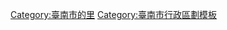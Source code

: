 {{noteTA|
1 = 白雪里}}
{{noteTA|
1 = 光明里}}

{{Navbox
| name= 臺南市南區
| title = [[臺南市南區]][[行政區劃]]
| style = width: 45%
| state =collapsed
| image = 
| imageleft = [[File:Nan_TN.svg|100px]]
|group1 = 下林
| list1 = [[新昌里_(臺南市南區)|新昌里]]、[[文南里_(臺南市南區)|文南里]]、[[文華里_(臺南市南區)|文華里]]、[[廣州里_(臺南市南區)|廣州里]]
|group2 = 田寮仔
| list2 =[[田寮里_(臺南市南區)|田寮里]]、[[大成里_(臺南市南區)|大成里]]、[[新興里_(臺南市南區)|新興里]]、[[再興里_(臺南市南區)|再興里]]
|group3 = [[新興國宅]]
| list3 =[[南都里_(臺南市南區)|南都里]]、[[南華里_(臺南市南區)|南華里]]、[[開南里_(臺南市南區)|開南里]]、[[彰南里_(臺南市南區)|彰南里]]
|group4 = [[鹽埕 (臺南市)|鹽埕]]
| list4 =[[郡南里_(臺南市南區)|郡南里]]、[[國宅里_(臺南市南區)|國宅里]]、[[建南里_(臺南市南區)|建南里]]、[[光明里_(臺南市南區)|光明里]]、[[金華里_(臺南市南區)|金華里]]、[[府南里_(臺南市南區)|府南里]]、[[明亮里_(臺南市南區)|明亮里]]、[[明興里_(臺南市南區)|明興里]]、[[鹽埕里 (臺南市南區)|鹽埕里]]
|group5 = [[灣裡 (臺南市)|灣裡]]
| list5 = [[永寧里_(臺南市南區)|永寧里]]、[[同安里_(臺南市南區)|同安里]]、[[佛壇里_(臺南市南區)|佛壇里]]、[[松安里_(臺南市南區)|松安里]]、[[省躬里_(臺南市南區)|省躬里]]、[[興農里_(臺南市南區)|興農里]]
|group6 = [[喜樹 (臺南市)|喜樹]]
| list6 = [[喜北里_(臺南市南區)|喜北里]]、[[喜東里_(臺南市南區)|喜東里]]、[[喜南里_(臺南市南區)|喜南里]]
|group7 = 大林
| list7 = [[大忠里_(臺南市南區)|大忠里]]、[[大林里_(臺南市南區)|大林里]]、[[大恩里_(臺南市南區)|大恩里]]、[[新生里_(臺南市南區)|新生里]]
|group8 = [[水交社 (臺南市)|水交社]]
| list8 = [[明德里_(臺南市南區)|明德里]]
|group9 = 四鯤鯓
| list9 = [[鯤鯓里_(臺南市南區)|鯤鯓里]]
|group10 = 其他
| list10 = [[竹溪里_(臺南市南區)|竹溪里]]
}}

[[Category:臺南市的里]]
<noinclude>
[[Category:臺南市行政區劃模板]]
</noinclude>